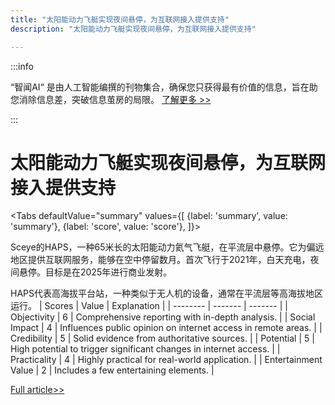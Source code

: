 ```yaml
---
title: "太阳能动力飞艇实现夜间悬停，为互联网接入提供支持"
description: "太阳能动力飞艇实现夜间悬停，为互联网接入提供支持"

---
```



:::info

“智闻AI“ 是由人工智能编撰的刊物集合，确保您只获得最有价值的信息，旨在助您消除信息差，突破信息茧房的局限。  [了解更多 >>](/)

:::

# 太阳能动力飞艇实现夜间悬停，为互联网接入提供支持


<Tabs
	defaultValue="summary"
	values={[
	{label: 'summary', value: 'summary'},
	{label: 'score', value: 'score'},
]}>
<TabItem value="summary">


Sceye的HAPS，一种65米长的太阳能动力氦气飞艇，在平流层中悬停。它为偏远地区提供互联网服务，能够在空中停留数月。首次飞行于2021年，白天充电，夜间悬停。目标是在2025年进行商业发射。

HAPS代表高海拔平台站，一种类似于无人机的设备，通常在平流层等高海拔地区运行。
</TabItem>
<TabItem value="score">
	| Scores     | Value   | Explanation |
	| -------- | ------- | ------- |
	| Objectivity  | 6    | Comprehensive reporting with in-depth analysis.    |
	| Social Impact | 4     | Influences public opinion on internet access in remote areas.    |
	| Credibility    | 5    | Solid evidence from authoritative sources.    |
	| Potential    | 5    | High potential to trigger significant changes in internet access.    |
	| Practicality    | 4    | Highly practical for real-world application.    |
	| Entertainment Value    | 2    | Includes a few entertaining elements.    |
</TabItem>
</Tabs>

[Full article>>](https://readhub.cn/topic/8cFtgaYdo3f)
